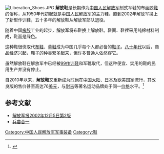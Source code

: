 [[File:Liberation_Shoes.JPG|thumb]]
'''解放鞋'''是长期作为[[中国人民解放军|中国人民解放军]]制式军鞋的布面胶[[鞋|鞋]]的俗称，从1950年代初起就是[[中国人民解放军|中国人民解放军]]的主力鞋，直到2002年解放军换上了新型作训鞋，五十多年的解放鞋从解放军部队退役。

随着中国[[橡胶|橡胶]]工业的起步，解放军将布鞋换上解放鞋。鞋面、鞋裡采用纯棉材料制成，鞋面是绿色。

这种鞋很快取代[[布鞋|布鞋]]、[[草鞋|草鞋]]成为中国几乎每个人都必备的[[鞋子|鞋子]]。[[1980年代|八十年代]]以后，商品经济兴起，鞋子的种类繁多起来，但许多普通人依然穿它。

虽然解放鞋在解放军中已经被[[99作训鞋|99作训鞋]]和军靴取代，但这种便宜、实用的鞋的民用生产并没有停止。

自2010年以来，'''解放鞋'''又重新成为[[时尚|时尚]]在[[中国大陆|中国大陆]]、[[日本|日本]]及欧美国家流行，其改良版的售价甚至高达76[[美元|美元]]，与[[耐吉|耐吉]]等著名运动品牌处于同一[[价格|价格]]水平。<ref>{{Cite web |url=http://www.fjsen.com/d/2010-08/19/content_3617690_2.htm |title=解放鞋今年爆红欧美 改良版售价达76美元一双 |access-date=2010-08-21 |archive-date=2020-07-20 |archive-url=https://web.archive.org/web/20200720185331/http://www.fjsen.com/d/2010-08/19/content_3617690_2.htm |dead-url=no }}</ref>

== 参考文献 ==
{{Reflist}}
* [https://web.archive.org/web/20050305234244/http://www.pladaily.com.cn/gb/hqzx/2002/12/05/20021205001014_hqggrd.html 解放军报2002年12月5日第2版]
*[[兵農合一|兵農合一]]
[[Category:中国人民解放军军事装备|Category:中国人民解放军军事装备]]
[[Category:鞋|Category:鞋]]